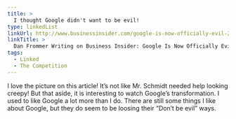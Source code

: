 ```yaml
---
title: >
  I thought Google didn't want to be evil!
type: linkedList
linkUrl: http://www.businessinsider.com/google-is-now-officially-evil-2010-9
linkTitle: >
  Dan Frommer Writing on Business Insider: Google Is Now Officially Evil
tags:
  - Linked
  - The Competition
---
```


I love the picture on this article! It’s not like Mr. Schmidt needed help looking creepy! But that aside, it is interesting to watch Google’s transformation. I used to like Google a lot more than I do. There are still some things I like about Google, but they do seem to be loosing their “Don’t be evil” ways.
